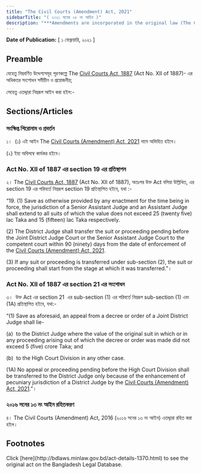 ```yaml
---
title: "The Civil Courts (Amendment) Act, 2021"
sidebarTitle: "( ২০২১ সনের ০৫ নং আইন )"
description: "***Amendments are incorporated in the original law (The Civil Courts Act, 1887)*** The Civil Courts Act, 1887 এর অধিকতর সংশোধনকল্পে প্রনীত আইন"
---
```


**Date of Publication:** [ ১ ফেব্রুয়ারি, ২০২১ ]

## Preamble

যেহেতু নিম্নবর্ণিত উদ্দেশ্যসমূহ পূরণকল্পে The [Civil Courts Act, 1887](/laws/volume-3/act-59 "Civil Courts Act, 1887") (Act No. XII of 1887)- এর অধিকতর সংশোধন সমীচীন ও প্রয়োজনীয়;

সেহেতু এতদ্দ্বারা নিম্নরূপ আইন করা হইল:-

## Sections/Articles

### সংক্ষিপ্ত শিরোনাম ও প্রবর্তন

১।  (১) এই আইন The [Civil Courts (Amendment) Act, 2021](/laws/volume-51/act-1370 "Civil Courts (Amendment) Act, 2021") নামে অভিহিত হইবে।

(২) ইহা অবিলম্বে কার্যকর হইবে।

### Act No. XII of 1887 এর section 19 এর প্রতিস্থাপন

২। The [Civil Courts Act, 1887](/laws/volume-3/act-59 "Civil Courts Act, 1887") (Act No. XII of 1887), অতঃপর উক্ত Act বলিয়া উল্লিখিত, এর section 19 এর পরিবর্তে নিম্নরূপ section 19 প্রতিস্থাপিত হইবে, যথা :-

“19. (1) Save as otherwise provided by any enactment for the time being in force, the jurisdiction of a Senior Assistant Judge and an Assistant Judge shall extend to all suits of which the value does not exceed 25 (twenty five) lac Taka and 15 (fifteen) lac Taka respectively.

(2) The District Judge shall transfer the suit or proceeding pending before the Joint District Judge Court or the Senior Assistant Judge Court to the competent court within 90 (ninety) days from the date of enforcement of the [Civil Courts (Amendment) Act, 2021](/laws/volume-51/act-1370 "Civil Courts (Amendment) Act, 2021").

(3) If any suit or proceeding is transferred under sub-section (2), the suit or proceeding shall start from the stage at which it was transferred.”।

### Act No. XII of 1887 এর section 21 এর সংশোধন

৩।  উক্ত Act এর section 21  এর sub-section (1) এর পরিবর্তে নিম্নরূপ sub-section (1) এবং (1A) প্রতিস্থাপিত হইবে, যথা:-

“(1) Save as aforesaid, an appeal from a decree or order of a Joint District Judge shall lie-

(a)  to the District Judge where the value of the original suit in which or in any proceeding arising out of which the decree or order was made did not exceed 5 (five) crore Taka; and

(b)  to the High Court Division in any other case.

(1A) No appeal or proceeding pending before the High Court Division shall be transferred to the District Judge only because of the enhancement of pecuniary jurisdiction of a District Judge by the [Civil Courts (Amendment) Act, 2021](/laws/volume-51/act-1370 "Civil Courts (Amendment) Act, 2021").”।

### ২০১৬ সনের ১৩ নং আইন রহিতকরণ

৪। The Civil Courts (Amendment) Act, 2016 (২০১৬ সনের ১৩ নং আইন) এতদ্দ্বারা রহিত করা হইল।

## Footnotes

<Note>
  Click [here](http://bdlaws.minlaw.gov.bd/act-details-1370.html) to see the original act on the Bangladesh Legal Database.
</Note>
